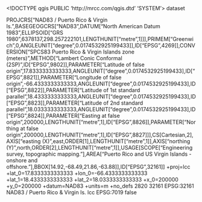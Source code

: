 <!DOCTYPE qgis PUBLIC 'http://mrcc.com/qgis.dtd' 'SYSTEM'>
<qgis version="3.32.3-Lima">
  <identifier></identifier>
  <parentidentifier></parentidentifier>
  <language></language>
  <type>dataset</type>
  <title></title>
  <abstract></abstract>
  <contact>
    <name></name>
    <organization></organization>
    <position></position>
    <voice></voice>
    <fax></fax>
    <email></email>
    <role></role>
  </contact>
  <links/>
  <dates/>
  <fees></fees>
  <encoding></encoding>
  <crs>
    <spatialrefsys nativeFormat="Wkt">
      <wkt>PROJCRS["NAD83 / Puerto Rico &amp; Virgin Is.",BASEGEOGCRS["NAD83",DATUM["North American Datum 1983",ELLIPSOID["GRS 1980",6378137,298.257222101,LENGTHUNIT["metre",1]]],PRIMEM["Greenwich",0,ANGLEUNIT["degree",0.0174532925199433]],ID["EPSG",4269]],CONVERSION["SPCS83 Puerto Rico &amp; Virgin Islands zone (meters)",METHOD["Lambert Conic Conformal (2SP)",ID["EPSG",9802]],PARAMETER["Latitude of false origin",17.8333333333333,ANGLEUNIT["degree",0.0174532925199433],ID["EPSG",8821]],PARAMETER["Longitude of false origin",-66.4333333333333,ANGLEUNIT["degree",0.0174532925199433],ID["EPSG",8822]],PARAMETER["Latitude of 1st standard parallel",18.4333333333333,ANGLEUNIT["degree",0.0174532925199433],ID["EPSG",8823]],PARAMETER["Latitude of 2nd standard parallel",18.0333333333333,ANGLEUNIT["degree",0.0174532925199433],ID["EPSG",8824]],PARAMETER["Easting at false origin",200000,LENGTHUNIT["metre",1],ID["EPSG",8826]],PARAMETER["Northing at false origin",200000,LENGTHUNIT["metre",1],ID["EPSG",8827]]],CS[Cartesian,2],AXIS["easting (X)",east,ORDER[1],LENGTHUNIT["metre",1]],AXIS["northing (Y)",north,ORDER[2],LENGTHUNIT["metre",1]],USAGE[SCOPE["Engineering survey, topographic mapping."],AREA["Puerto Rico and US Virgin Islands - onshore and offshore."],BBOX[14.92,-68.49,21.86,-63.88]],ID["EPSG",32161]]</wkt>
      <proj4>+proj=lcc +lat_0=17.8333333333333 +lon_0=-66.4333333333333 +lat_1=18.4333333333333 +lat_2=18.0333333333333 +x_0=200000 +y_0=200000 +datum=NAD83 +units=m +no_defs</proj4>
      <srsid>2820</srsid>
      <srid>32161</srid>
      <authid>EPSG:32161</authid>
      <description>NAD83 / Puerto Rico &amp; Virgin Is.</description>
      <projectionacronym>lcc</projectionacronym>
      <ellipsoidacronym>EPSG:7019</ellipsoidacronym>
      <geographicflag>false</geographicflag>
    </spatialrefsys>
  </crs>
  <extent>
    <spatial minx="0" maxz="0" minz="0" dimensions="2" maxx="0" miny="0" maxy="0" crs="EPSG:32161"/>
    <temporal>
      <period>
        <start></start>
        <end></end>
      </period>
    </temporal>
  </extent>
</qgis>
